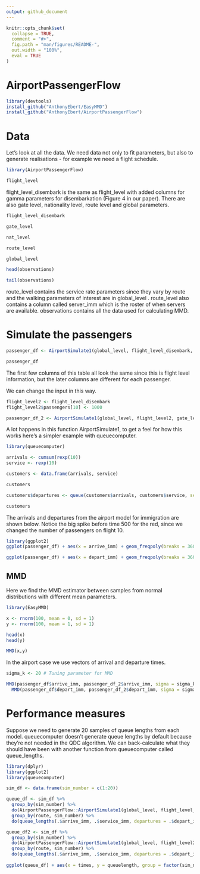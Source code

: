 ```yaml
---
output: github_document
---
```


<!-- README.md is generated from README.Rmd. Please edit that file -->

```r
knitr::opts_chunk$set(
  collapse = TRUE,
  comment = "#>",
  fig.path = "man/figures/README-",
  out.width = "100%",
  eval = TRUE
)
```
# AirportPassengerFlow

```r
library(devtools)
install_github("AnthonyEbert/EasyMMD")
install_github("AnthonyEbert/AirportPassengerFlow")
```

# Data

Let's look at all the data. We need data not only to fit parameters, but also to generate realisations - for example we need a flight schedule. 

```r
library(AirportPassengerFlow)

flight_level
```

flight_level_disembark is the same as flight_level with added columns for gamma parameters for disembarkation (Figure 4 in our paper). There are also gate level, nationality level, route level and global parameters. 

```r
flight_level_disembark

gate_level

nat_level

route_level

global_level

head(observations)

tail(observations)
```

route_level contains the service rate parameters since they vary by route and the walking parameters of interest are in global_level . route_level also contains a column called server_imm which is the roster of when servers are available. observations contains all the data used for calculating MMD. 

# Simulate the passengers

```r
passenger_df <- AirportSimulate1(global_level, flight_level_disembark, gate_level, nat_level, route_level)

passenger_df
```

The first few columns of this table all look the same since this is flight level information, but the later columns are different for each passenger. 

We can change the input in this way.

```r
flight_level2 <- flight_level_disembark
flight_level2$passengers[10] <- 1000

passenger_df_2 <- AirportSimulate1(global_level, flight_level2, gate_level, nat_level, route_level)
```

A lot happens in this function AirportSimulate1, to get a feel for how this works here's a simpler example with queuecomputer.

```r
library(queuecomputer)

arrivals <- cumsum(rexp(10))
service <- rexp(10)

customers <- data.frame(arrivals, service)

customers

customers$departures <- queue(customers$arrivals, customers$service, servers = 2)

customers
```


The arrivals and departures from the airport model for immigration are shown below. Notice the big spike before time 500 for the red, since we changed the number of passengers on flight 10. 

```r
library(ggplot2)
ggplot(passenger_df) + aes(x = arrive_imm) + geom_freqpoly(breaks = 360:1200) + geom_freqpoly(data = passenger_df_2, breaks = 360:1200, col = "red")

ggplot(passenger_df) + aes(x = depart_imm) + geom_freqpoly(breaks = 360:1200) + geom_freqpoly(data = passenger_df_2, breaks = 360:1200, col = "red")
```

## MMD

Here we find the MMD estimator between samples from normal distributions with different mean parameters. 

```r
library(EasyMMD)

x <- rnorm(100, mean = 0, sd = 1)
y <- rnorm(100, mean = 1, sd = 1)

head(x)
head(y)

MMD(x,y)
```

In the airport case we use vectors of arrival and departure times. 

```r

sigma_k <- 20 # Tuning parameter for MMD

MMD(passenger_df$arrive_imm, passenger_df_2$arrive_imm, sigma = sigma_k) +
  MMD(passenger_df$depart_imm, passenger_df_2$depart_imm, sigma = sigma_k)

```

# Performance measures

Suppose we need to generate 20 samples of queue lengths from each model. queuecomputer doesn't generate queue lengths by default because they're not needed in the QDC algorithm. We can back-calculate what they should have been with another function from queuecomputer called queue_lengths. 

```r
library(dplyr)
library(ggplot2)
library(queuecomputer)

sim_df <- data.frame(sim_number = c(1:20))

queue_df <- sim_df %>% 
  group_by(sim_number) %>%
  do(AirportPassengerFlow::AirportSimulate1(global_level, flight_level_disembark, gate_level, nat_level, route_level)) %>%
  group_by(route, sim_number) %>%
  do(queue_lengths(.$arrive_imm, .$service_imm, departures = .$depart_imm))

queue_df2 <- sim_df %>% 
  group_by(sim_number) %>%
  do(AirportPassengerFlow::AirportSimulate1(global_level, flight_level2, gate_level, nat_level, route_level)) %>%
  group_by(route, sim_number) %>%
  do(queue_lengths(.$arrive_imm, .$service_imm, departures = .$depart_imm))
  
ggplot(queue_df) + aes(x = times, y = queuelength, group = factor(sim_number)) + geom_step(alpha = 0.2) + facet_wrap(~route) + geom_step(data = queue_df2, col = "red", alpha = 0.2)
```


